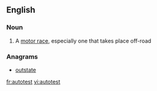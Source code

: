 ==English==

===Noun===
{{en-noun}}

# {{context|British}} A [[motor race]], especially one that takes place off-road

===Anagrams===
* [[outstate#English|outstate]]

[[fr:autotest]]
[[vi:autotest]]